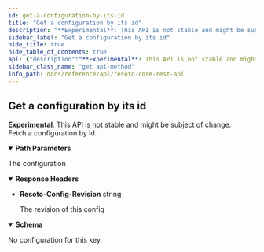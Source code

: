 ```yaml
---
id: get-a-configuration-by-its-id
title: "Get a configuration by its id"
description: "**Experimental**: This API is not stable and might be subject of change.<br/>"
sidebar_label: "Get a configuration by its id"
hide_title: true
hide_table_of_contents: true
api: {"description":"**Experimental**: This API is not stable and might be subject of change.<br/>\nFetch a configuration by id.\n","tags":["config"],"parameters":[{"name":"config_id","required":true,"in":"path","description":"the identifier of the config to get.","schema":{"type":"string"}}],"responses":{"200":{"description":"The configuration","headers":{"Resoto-Config-Revision":{"description":"The revision of this config","schema":{"type":"string"}}},"content":{"application/json":{"schema":{"type":"object","additionalProperties":true}}}},"404":{"description":"No configuration for this key."}},"method":"get","path":"/config/{config_id}","servers":[{"url":"https://localhost:8900"}],"info":{"title":"Resoto Core REST API","version":"V1"},"postman":{"name":"Get a configuration by its id","description":{"content":"**Experimental**: This API is not stable and might be subject of change.<br/>\nFetch a configuration by id.\n","type":"text/plain"},"url":{"path":["config",":config_id"],"host":["{{baseUrl}}"],"query":[],"variable":[{"disabled":false,"description":{"content":"(Required) the identifier of the config to get.","type":"text/plain"},"type":"any","value":"","key":"config_id"}]},"header":[{"key":"Accept","value":"application/json"}],"method":"GET"}}
sidebar_class_name: "get api-method"
info_path: docs/reference/api/resoto-core-rest-api
---
```



## Get a configuration by its id

**Experimental**: This API is not stable and might be subject of change.<br/> Fetch a configuration by id.

<details style={{"marginBottom":"1rem"}} data-collapsed={false} open={true}><summary style={{}}><strong>Path Parameters</strong></summary><div><ul><ParamsItem className={"paramsItem"} param={{"name":"config_id","required":true,"in":"path","description":"the identifier of the config to get.","schema":{"type":"string"}}}></ParamsItem></ul></div></details><div><ApiTabs><TabItem label={"200"} value={"200"}><div>

The configuration

</div><details style={{"textAlign":"left","marginBottom":"1rem"}} data-collaposed={true} open={false}><summary style={{}}><strong>Response Headers</strong></summary><ul style={{"marginLeft":"1rem"}}><li className={"schemaItem"}><summary style={{}}><strong>Resoto-Config-Revision</strong><span style={{"opacity":"0.6"}}> string</span></summary><div><div style={{"marginTop":".5rem","marginBottom":".5rem"}}>

The revision of this config

</div></div></li></ul></details><div><MimeTabs schemaType={"response"}><TabItem label={"application/json"} value={"application/json"}><SchemaTabs><TabItem label={"Schema"} value={"Schema"}><details style={{}} data-collapsed={false} open={true}><summary style={{"textAlign":"left"}}><strong>Schema</strong></summary><div style={{"textAlign":"left","marginLeft":"1rem"}}></div><ul style={{"marginLeft":"1rem"}}></ul></details></TabItem><TabItem label={"Example (from schema)"} value={"Example (from schema)"}><ResponseSamples responseExample={"{}"} language={"json"}></ResponseSamples></TabItem></SchemaTabs></TabItem></MimeTabs></div></TabItem><TabItem label={"404"} value={"404"}><div>

No configuration for this key.

</div><div></div></TabItem></ApiTabs></div>

